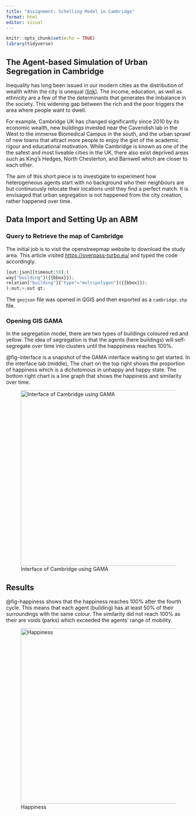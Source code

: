 ```yaml
---
title: "Assignment: Schelling Model in Cambridge"
format: html
editor: visual
---
```


```r
knitr::opts_chunk$set(echo = TRUE)
library(tidyverse)
```

## The Agent-based Simulation of Urban Segregation in Cambridge

Inequality has long been issued in our modern cities as the distribution of wealth within the city is unequal ([link](https://urban.jrc.ec.europa.eu/thefutureofcities/social-segregation#the-chapter)). The income, education, as well as ethnicity are a few of the the determinants that generates the imbalance in the society. This widening gap between the rich and the poor triggers the area where people want to dwell.

For example, Cambridge UK has changed significantly since 2010 by its economic wealth, new buildings invested near the Cavendish lab in the West to the immense Biomedical Campus in the south, and the urban sprawl of new towns that attract more people to enjoy the gist of the academic rigour and educational motivation. While Cambridge is known as one of the the safest and most liveable cities in the UK, there also exist deprived areas such as King's Hedges, North Chesterton, and Barnwell which are closer to each other.

The aim of this short piece is to investigate to experiment how heterogeneous agents start with no background who their neighbours are but continuously relocate their locations until they find a perfect match. It is envisaged that urban segregation is not happened from the city creation, rather happened over time.

## Data Import and Setting Up an ABM

### Query to Retrieve the map of Cambridge

The initial job is to visit the openstreepmap website to download the study area. This article visited <https://overpass-turbo.eu/> and typed the code accordingly.

``` javascript
[out:json][timeout:50];(
way["building"]({{bbox}});
relation["building"]["type"="multipolygon"]({{bbox}});
);out;>;out qt;
```

The `geojson` file was opened in QGIS and then exported as a `cambridge.shp` file.

### Opening GIS GAMA

In the segregation model, there are two types of buildings coloured red and yellow. The idea of segregation is that the agents (here buildings) will self-segregate over time into clusters until the happpiness reaches 100%.

@fig-interface is a snapshot of the GAMA interface waiting to get started. In the interface tab (middle), The chart on the top right shows the proportion of happiness which is a dichotomous in unhappy and happy state. The bottom right chart is a line graph that shows the happiness and similarity over time.

![Interface of Cambridge using GAMA](models/snapshots/screenshot.png){width="480" #fig-interface}

## Results

@fig-happiness shows that the happiness reaches 100% after the fourth cycle. This means that each agent (building) has at least 50% of their surroundings with the same colour. The similarity did not reach 100% as their are voids (parks) which exceeded the agents' range of mobility.

![Happiness](models/images/paste-B845B7AA.png){width="480" #fig-happiness}

